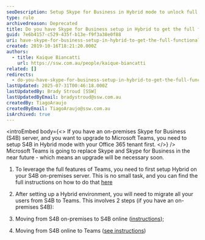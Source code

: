 ```yaml
---
seoDescription: Setup Skype for Business in Hybrid mode to unlock full Microsoft Teams functionality and enhance collaboration.
type: rule
archivedreason: Deprecated
title: Do you have Skype for Business setup in Hybrid to get the full functionality out of Teams?
guid: 7e6b4157-c529-435f-b13e-f9f3a38e0f88
uri: have-skype-for-business-setup-in-hybrid-to-get-the-full-functionality-out-of-teams
created: 2019-10-16T18:21:20.000Z
authors:
  - title: Kaique Biancatti
    url: https://ssw.com.au/people/kaique-biancatti
related: []
redirects:
  - do-you-have-skype-for-business-setup-in-hybrid-to-get-the-full-functionality-out-of-teams
lastUpdated: 2025-07-31T00:46:18.000Z
lastUpdatedBy: Brady Stroud [SSW]
lastUpdatedByEmail: bradystroud@ssw.com.au
createdBy: TiagoAraujo
createdByEmail: TiagoAraujo@ssw.com.au
isArchived: true
---
```


<introEmbed
  body={<>
If you have an on-premises Skype for Business (S4B) server, and you want to upgrade to Microsoft Teams, you need to setup S4B in Hybrid mode with your Office 365 tenant first.
  </>}
/>
Microsoft Teams is going to replace Skype and Skype for Business in the near future - which means an upgrade will be necessary soon.

1. To leverage the full features of Teams, you need to first setup Hybrid on your S4B on-premises server. This is no small task, and you can find the full instructions on how to do that [here](https://docs.microsoft.com/en-us/SkypeForBusiness/hybrid/plan-hybrid-connectivity?toc=/SkypeForBusiness/sfbhybridtoc/toc.json&WT.mc_id=M365-MVP-33518)

2. After setting up a Hybrid environment, you will need to migrate all your users from S4B to Teams. This involves 2 steps (if you have an on-premises S4B):

1. Moving from S4B on-premises to S4B online ([instructions](https://docs.microsoft.com/en-us/SkypeForBusiness/hybrid/move-users-between-on-premises-and-cloud?WT.mc_id=M365-MVP-33518));
2. Moving from S4B online to Teams ([see instructions](https://docs.microsoft.com/en-us/SkypeForBusiness/hybrid/move-users-from-on-premises-to-teams?WT.mc_id=M365-MVP-33518))
